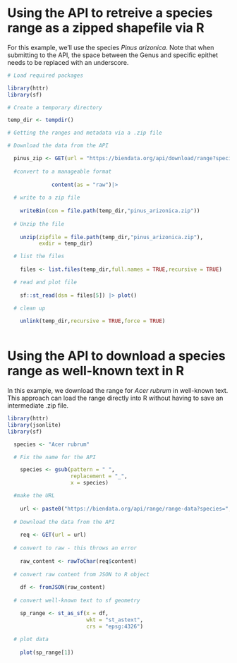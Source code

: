 
# Using the API to retreive a species range as a zipped shapefile via R

For this example, we'll use the species *Pinus arizonica*.  Note that when submitting to the API, the space between the Genus and specific epithet needs to be replaced with an underscore.

```r

# Load required packages

library(httr)
library(sf)

# Create a temporary directory

temp_dir <- tempdir()

# Getting the ranges and metadata via a .zip file

# Download the data from the API 

  pinus_zip <- GET(url = "https://biendata.org/api/download/range?species=Pinus_arizonica") |>
    
  #convert to a manageable format  
    
              content(as = "raw")|> 
    
  # write to a zip file  
    
    writeBin(con = file.path(temp_dir,"pinus_arizonica.zip"))
  
  # Unzip the file
  
    unzip(zipfile = file.path(temp_dir,"pinus_arizonica.zip"),
          exdir = temp_dir)

  # list the files
  
    files <- list.files(temp_dir,full.names = TRUE,recursive = TRUE)

  # read and plot file  
    
    sf::st_read(dsn = files[5]) |> plot()

  # clean up
  
    unlink(temp_dir,recursive = TRUE,force = TRUE)
  
```  

# Using the API to download a species range as well-known text in R

In this example, we download the range for *Acer rubrum* in well-known text.  This approach can load the range directly into R without having to save an intermediate .zip file.

```r

library(httr)
library(jsonlite)
library(sf)

  species <- "Acer rubrum"

  # Fix the name for the API

    species <- gsub(pattern = " ",
                    replacement = "_",
                    x = species)

  #make the URL
    
    url <- paste0("https://biendata.org/api/range/range-data?species=", species)
  
  # Download the data from the API
    
    req <- GET(url = url)
  
  # convert to raw - this throws an error
    
    raw_content <- rawToChar(req$content)
  
  # convert raw content from JSON to R object
    
    df <- fromJSON(raw_content)
  
  # convert well-known text to sf geometry

    sp_range <- st_as_sf(x = df,
                         wkt = "st_astext",
                         crs = "epsg:4326")
          
  # plot data
    
    plot(sp_range[1])


```
  